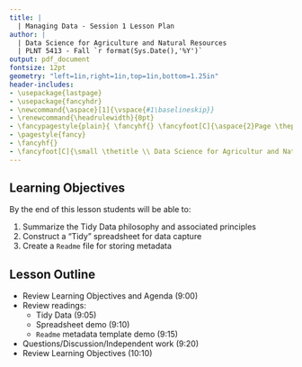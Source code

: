 ```yaml
---
title: |
  | Managing Data - Session 1 Lesson Plan
author: |
  | Data Science for Agriculture and Natural Resources
  | PLNT 5413 - Fall `r format(Sys.Date(),'%Y')`
output: pdf_document
fontsize: 12pt
geometry: "left=1in,right=1in,top=1in,bottom=1.25in"
header-includes:
- \usepackage{lastpage}
- \usepackage{fancyhdr}
- \newcommand{\aspace}[1]{\vspace{#1\baselineskip}}
- \renewcommand{\headrulewidth}{0pt}
- \fancypagestyle{plain}{ \fancyhf{} \fancyfoot[C]{\aspace{2}Page \thepage~of~\pageref{LastPage}} }
- \pagestyle{fancy}
- \fancyhf{}
- \fancyfoot[C]{\small \thetitle \\ Data Science for Agricultur and Natural Resources\\PLNT 5413 - Fall `r format(Sys.Date(),'%Y')`\\ Page \thepage~of~\pageref{LastPage}}
---
```


## Learning Objectives

By the end of this lesson students will be able to:

1. Summarize the Tidy Data philosophy and associated principles
2. Construct a "Tidy" spreadsheet for data capture
3. Create a `Readme` file for storing metadata

## Lesson Outline

\setlength{\baselineskip}{1.5\baselineskip}

- Review Learning Objectives and Agenda (9:00)
- Review readings:
    - Tidy Data (9:05)
    - Spreadsheet demo (9:10)
    - `Readme` metadata template demo (9:15)
- Questions/Discussion/Independent work (9:20)
- Review Learning Objectives (10:10)


